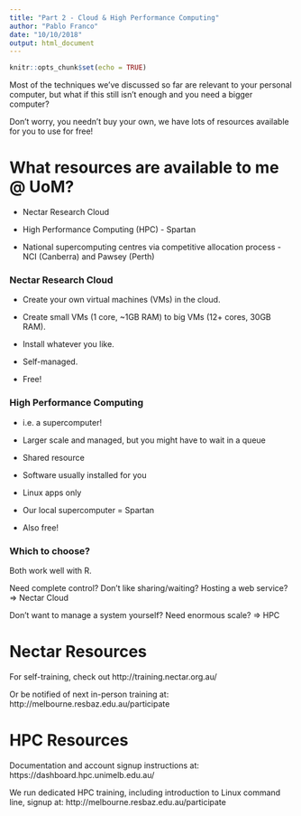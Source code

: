 ```yaml
---
title: "Part 2 - Cloud & High Performance Computing"
author: "Pablo Franco"
date: "10/10/2018"
output: html_document
---
```


```r
knitr::opts_chunk$set(echo = TRUE)
```

Most of the techniques we've discussed so far are relevant to your personal computer, but what if this still isn't enough and you need a bigger computer?

Don't worry, you needn't buy your own, we have lots of resources available for you to use for free!

# What resources are available to me @ UoM?

* Nectar Research Cloud

* High Performance Computing (HPC) - Spartan

* National supercomputing centres via competitive allocation process - NCI (Canberra) and Pawsey (Perth)

### Nectar Research Cloud

* Create your own virtual machines (VMs) in the cloud.

* Create small VMs (1 core, ~1GB RAM) to big VMs (12+ cores, 30GB RAM).

* Install whatever you like.

* Self-managed.

* Free!

### High Performance Computing

* i.e. a supercomputer!

* Larger scale and managed, but you might have to wait in a queue

* Shared resource

* Software usually installed for you

* Linux apps only

* Our local supercomputer = Spartan

* Also free!

### Which to choose?
Both work well with R.

Need complete control? Don't like sharing/waiting? Hosting a web service? => Nectar Cloud

Don't want to manage a system yourself? Need enormous scale? => HPC

# Nectar Resources
For self-training, check out http://training.nectar.org.au/

Or be notified of next in-person training at: http://melbourne.resbaz.edu.au/participate

# HPC Resources
Documentation and account signup instructions at: https://dashboard.hpc.unimelb.edu.au/

We run dedicated HPC training, including introduction to Linux command line, signup at: http://melbourne.resbaz.edu.au/participate
